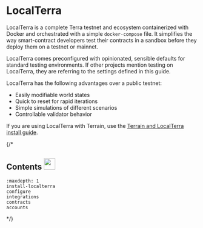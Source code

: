 

# LocalTerra

LocalTerra is a complete Terra testnet and ecosystem containerized with Docker and orchestrated with a simple `docker-compose` file. It simplifies the way smart-contract developers test their contracts in a sandbox before they deploy them on a testnet or mainnet.

LocalTerra comes preconfigured with opinionated, sensible defaults for standard testing environments. If other projects mention testing on LocalTerra, they are referring to the settings defined in this guide.

LocalTerra has the following advantages over a public testnet:

- Easily modifiable world states
- Quick to reset for rapid iterations
- Simple simulations of different scenarios
- Controllable validator behavior


<Admonition type="tip" icon="💡" title="Terrain and LocalTerra">

If you are using LocalTerra with Terrain, use the [Terrain and LocalTerra install guide](../terrain/using-terrain-localterra.mdx).

</Admonition>

{/*
## Contents <img src="/img/Glossary.svg" height="30px">

```{toctree}
:maxdepth: 1
install-localterra
configure
integrations
contracts
accounts
```
*/}